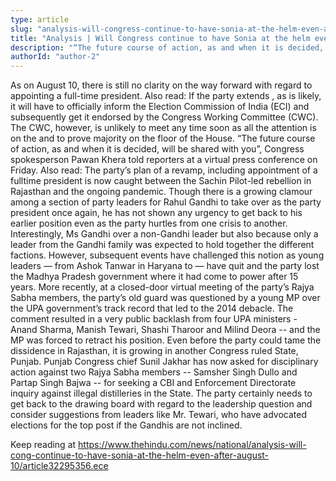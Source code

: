 ```yaml
---
type: article
slug: "analysis-will-congress-continue-to-have-sonia-at-the-helm-even-after-august-10"
title: "Analysis | Will Congress continue to have Sonia at the helm even after August 10?"
description: "“The future course of action, as and when it is decided, will be shared with you”, says party spokesperson Pawan Khera"
authorId: "author-2"
---
```


As 
 on August 10, there is still no clarity on the way forward with regard to appointing a full-time president.
Also read: 
If the party extends 
, as is likely, it will have to officially inform the Election Commission of India (ECI) and subsequently get it endorsed by the Congress Working Committee (CWC).
The CWC, however, is unlikely to meet any time soon as all the attention is on the 
and 
 to prove majority on the floor of the House.
“The future course of action, as and when it is decided, will be shared with you”, Congress spokesperson Pawan Khera told reporters at a virtual press conference on Friday.
Also read: 
The party’s plan of a revamp, including appointment of a fulltime president is now caught between the Sachin Pilot-led rebellion in Rajasthan and the ongoing pandemic. 
Though there is a growing clamour among a section of party leaders for Rahul Gandhi to take over as the party president once again, he has not shown any urgency to get back to his earlier position even as the party hurtles from one crisis to another.
Interestingly, Ms Gandhi 
 over a non-Gandhi leader but also because only a leader from the Gandhi family was expected to hold together the different factions.
However, subsequent events have challenged this notion as young leaders — from Ashok Tanwar in Haryana to 
 — have quit and the party lost the Madhya Pradesh government where it had come to power after 15 years. 
More recently, at a closed-door virtual meeting of the party’s Rajya Sabha members, the party’s old guard was questioned by a young MP over the UPA government’s track record that led to the 2014 debacle.
The comment resulted in a very public backlash from four UPA ministers - Anand Sharma, Manish Tewari, Shashi Tharoor and Milind Deora -- and the MP was forced to retract his position.
Even before the party could tame the dissidence in Rajasthan, it is growing in another Congress ruled State, Punjab. 
Punjab Congress chief Sunil Jakhar has now asked for disciplinary action against two Rajya Sabha members -- Samsher Singh Dullo and Partap Singh Bajwa -- for seeking a CBI and Enforcement Directorate inquiry against illegal distilleries in the State.
The party certainly needs to get back to the drawing board with regard to the leadership question and consider suggestions from leaders like Mr. Tewari, who have advocated elections for the top post if the Gandhis are not inclined.

Keep reading at https://www.thehindu.com/news/national/analysis-will-cong-continue-to-have-sonia-at-the-helm-even-after-august-10/article32295356.ece
